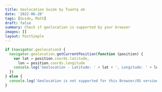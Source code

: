 ```yaml
---
title: Geolocation Guide by Tuantq ab
date: '2022-06-20'
tags: [Guide, Math]
draft: false
summary: Check if geolocation is supported by your browser
images: []
layout: PostSimple
---
```


```js showLineNumbers
if (navigator.geolocation) {
  navigator.geolocation.getCurrentPosition(function (position) {
    var lat = position.coords.latitude,
      lon = position.coords.longitude
    console.log('Geolocation - Latitude: ' + lat + ', Longitude: ' + lon)
  })
} else {
  console.log('Geolocation is not supported for this Browser/OS version yet.')
}
```
